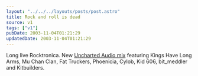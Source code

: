 ```yaml
---
layout: "../../../layouts/posts/post.astro"
title: Rock and roll is dead
source: v1
tags: ["v1"]
pubDate: 2003-11-04T01:21:29
updatedDate: 2003-11-04T01:21:29
---
```


Long live Rocktronica. New [Uncharted Audio mix][1] featuring Kings Have Long Arms, Mu Chan Clan, Fat Truckers, Phoenicia, Cylob, Kid 606, bit_meddler and Kitbuilders.

[1]: http://www.unchartedaudio.com/mixes/mix002/
